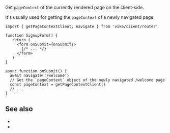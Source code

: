 
<ConfigSpec
  env="client"
  global={null}
/>

Get <Link href="/pageContext">`pageContext`</Link> of the currently rendered page on the client-side.

It's usually used for getting the `pageContext` of a newly navigated page:

```tsx ts-only
import { getPageContextClient, navigate } from 'vike/client/router'

function SignupForm() {
   return (
     <form onSubmit={onSubmit}>
       {/* ... */}
     </form>
   )
}

async function onSubmit() {
  await navigate('/welcome')
  // Get the `pageContext` object of the newly navigated /welcome page
  const pageContext = getPageContextClient()
  // ...
}
```

## See also

- <Link href="/pageContext" />
- <Link href="/navigate" />
